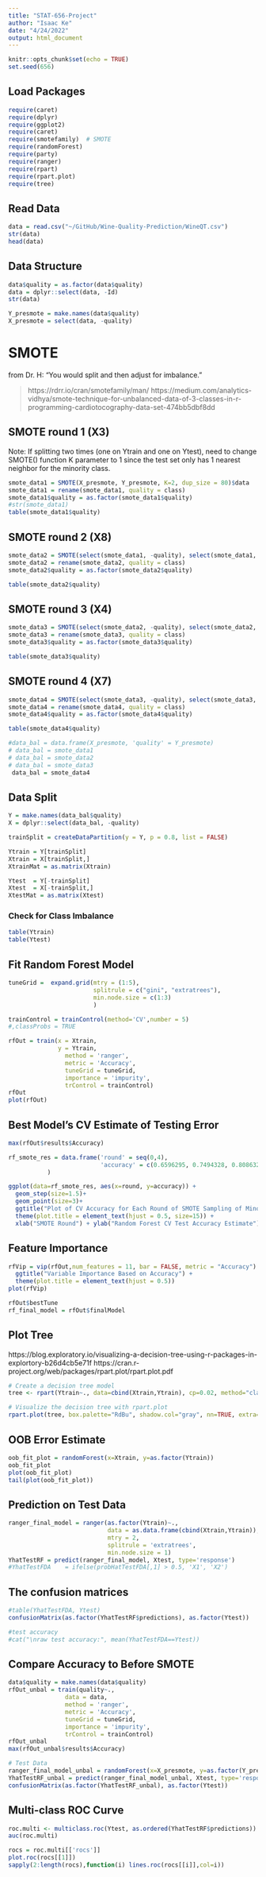 ```yaml
---
title: "STAT-656-Project"
author: "Isaac Ke"
date: "4/24/2022"
output: html_document
---
```


```r
knitr::opts_chunk$set(echo = TRUE)
set.seed(656)
```

## Load Packages
```r
require(caret)
require(dplyr)
require(ggplot2)
require(caret)
require(smotefamily)  # SMOTE
require(randomForest)
require(party)
require(ranger)
require(rpart)
require(rpart.plot)
require(tree)
```

## Read Data
```r
data = read.csv("~/GitHub/Wine-Quality-Prediction/WineQT.csv")
str(data)
head(data)
```

## Data Structure
``` r
data$quality = as.factor(data$quality)
data = dplyr::select(data, -Id)
str(data)
```

```r
Y_presmote = make.names(data$quality)
X_presmote = select(data, -quality) 
```

# SMOTE

from Dr. H: "You would split and then adjust for imbalance."

> https://rdrr.io/cran/smotefamily/man/
> https://medium.com/analytics-vidhya/smote-technique-for-unbalanced-data-of-3-classes-in-r-programming-cardiotocography-data-set-474bb5dbf8dd 

## SMOTE round 1 (X3)
Note: If splitting two times (one on Ytrain and one on Ytest), need to change SMOTE() function K parameter to 1 since the test set only has 1 nearest neighbor for the minority class. 
```r
smote_data1 = SMOTE(X_presmote, Y_presmote, K=2, dup_size = 80)$data
smote_data1 = rename(smote_data1, quality = class)
smote_data1$quality = as.factor(smote_data1$quality)
#str(smote_data1)
table(smote_data1$quality)
```

## SMOTE round 2 (X8)
```r
smote_data2 = SMOTE(select(smote_data1, -quality), select(smote_data1, quality), dup_size = 29)$data
smote_data2 = rename(smote_data2, quality = class)
smote_data2$quality = as.factor(smote_data2$quality)

table(smote_data2$quality)
```

## SMOTE round 3 (X4)
```r
smote_data3 = SMOTE(select(smote_data2, -quality), select(smote_data2, quality), dup_size = 13)$data
smote_data3 = rename(smote_data3, quality = class)
smote_data3$quality = as.factor(smote_data3$quality)

table(smote_data3$quality)
```

## SMOTE round 4 (X7)
```r
smote_data4 = SMOTE(select(smote_data3, -quality), select(smote_data3, quality), dup_size = 2)$data
smote_data4 = rename(smote_data4, quality = class)
smote_data4$quality = as.factor(smote_data4$quality)

table(smote_data4$quality)

```
```r
#data_bal = data.frame(X_presmote, 'quality' = Y_presmote)
# data_bal = smote_data1
# data_bal = smote_data2
# data_bal = smote_data3
 data_bal = smote_data4
```

## Data Split
``` r
Y = make.names(data_bal$quality)
X = dplyr::select(data_bal, -quality) 

trainSplit = createDataPartition(y = Y, p = 0.8, list = FALSE)

Ytrain = Y[trainSplit]
Xtrain = X[trainSplit,]
XtrainMat = as.matrix(Xtrain)

Ytest  = Y[-trainSplit]
Xtest  = X[-trainSplit,]
XtestMat = as.matrix(Xtest)
```

### Check for Class Imbalance
```r
table(Ytrain)
table(Ytest)
```



## Fit Random Forest Model


``` r
tuneGrid =  expand.grid(mtry = (1:5),
                        splitrule = c("gini", "extratrees"),
                        min.node.size = c(1:3)
                        ) 

trainControl = trainControl(method='CV',number = 5)
#,classProbs = TRUE

rfOut = train(x = Xtrain,
              y = Ytrain,
                method = 'ranger',
                metric = 'Accuracy',
                tuneGrid = tuneGrid,
                importance = 'impurity',
                trControl = trainControl)
rfOut
plot(rfOut)
```

## Best Model's CV Estimate of Testing Error 
```r
max(rfOut$results$Accuracy)
```
```r

rf_smote_res = data.frame('round' = seq(0,4), 
                          'accuracy' = c(0.6596295, 0.7494328, 0.8086329, 0.8342432, 0.8422451)
           )

ggplot(data=rf_smote_res, aes(x=round, y=accuracy)) +
  geom_step(size=1.5)+
  geom_point(size=3)+
  ggtitle("Plot of CV Accuracy for Each Round of SMOTE Sampling of Minority Class") +
  theme(plot.title = element_text(hjust = 0.5, size=15)) +
  xlab("SMOTE Round") + ylab("Random Forest CV Test Accuracy Estimate")


```

## Feature Importance
``` r
rfVip = vip(rfOut,num_features = 11, bar = FALSE, metric = "Accuracy") + 
  ggtitle("Variable Importance Based on Accuracy") + 
  theme(plot.title = element_text(hjust = 0.5))
plot(rfVip)
```

``` r
rfOut$bestTune
rf_final_model = rfOut$finalModel
```



## Plot Tree
https://blog.exploratory.io/visualizing-a-decision-tree-using-r-packages-in-explortory-b26d4cb5e71f 
https://cran.r-project.org/web/packages/rpart.plot/rpart.plot.pdf 
```r
# Create a decision tree model
tree <- rpart(Ytrain~., data=cbind(Xtrain,Ytrain), cp=0.02, method="class")

# Visualize the decision tree with rpart.plot
rpart.plot(tree, box.palette="RdBu", shadow.col="gray", nn=TRUE, extra=104)

```

## OOB Error Estimate  
```r
oob_fit_plot = randomForest(x=Xtrain, y=as.factor(Ytrain))
oob_fit_plot
plot(oob_fit_plot)
tail(plot(oob_fit_plot))
```


## Prediction on Test Data
```r
ranger_final_model = ranger(as.factor(Ytrain)~., 
                            data = as.data.frame(cbind(Xtrain,Ytrain)), 
                            mtry = 2, 
                            splitrule = 'extratrees',
                            min.node.size = 1)
YhatTestRF = predict(ranger_final_model, Xtest, type='response')
#YhatTestFDA    = ifelse(probHatTestFDA[,1] > 0.5, 'X1', 'X2')
```

## The confusion matrices
```r
#table(YhatTestFDA, Ytest)
confusionMatrix(as.factor(YhatTestRF$predictions), as.factor(Ytest))

#test accuracy
#cat("\nraw test accuracy:", mean(YhatTestFDA==Ytest))
```

## Compare Accuracy to Before SMOTE
```r
data$quality = make.names(data$quality)
rfOut_unbal = train(quality~., 
                data = data,
                method = 'ranger',
                metric = 'Accuracy',
                tuneGrid = tuneGrid,
                importance = 'impurity',
                trControl = trainControl)
rfOut_unbal
max(rfOut_unbal$results$Accuracy)

# Test Data
ranger_final_model_unbal = randomForest(x=X_presmote, y=as.factor(Y_presmote))
YhatTestRF_unbal = predict(ranger_final_model_unbal, Xtest, type='response')
confusionMatrix(as.factor(YhatTestRF_unbal), as.factor(Ytest))
```


## Multi-class ROC Curve 
```r
roc.multi <- multiclass.roc(Ytest, as.ordered(YhatTestRF$predictions))
auc(roc.multi)
```


```r
rocs = roc.multi[['rocs']]
plot.roc(rocs[[1]])
sapply(2:length(rocs),function(i) lines.roc(rocs[[i]],col=i))
```

